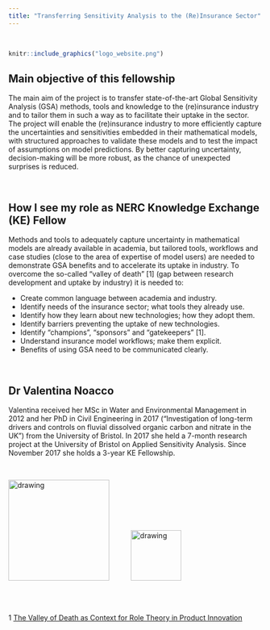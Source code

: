 ```yaml
---
title: "Transferring Sensitivity Analysis to the (Re)Insurance Sector"
---
```


<br>

```r
knitr::include_graphics("logo_website.png")
```

## Main objective of this fellowship


The main aim of the project is to transfer state-of-the-art Global Sensitivity Analysis (GSA) methods, tools and knowledge to the (re)insurance industry and to tailor them in such a way as to facilitate their uptake in the sector. The project will enable the (re)insurance industry to more efficiently capture the uncertainties and sensitivities embedded in their mathematical models, with structured approaches to validate these models and to test the impact of assumptions on model predictions. By better capturing uncertainty, decision-making will be more robust, as the chance of unexpected surprises is reduced.

<br> 

## How I see my role as NERC Knowledge Exchange (KE) Fellow
 
Methods and tools to adequately capture uncertainty in mathematical models are already available in academia, but tailored tools, workflows and case studies (close to the area of expertise of model users) are needed to demonstrate GSA benefits and to accelerate its uptake in industry. To overcome the so-called “valley of death” [1] (gap between research development and uptake by industry) it is needed to:

 - Create common language between academia and industry.
 - Identify needs of the insurance sector; what tools they already use.
 - Identify how they learn about new technologies; how they adopt them.
 - Identify barriers preventing the uptake of new technologies.
 - Identify “champions”, “sponsors” and “gatekeepers” [1].
 - Understand insurance model workflows; make them explicit.
 - Benefits of using GSA need to be communicated clearly.
 
<br> 
 
## Dr Valentina Noacco

Valentina received her MSc in Water and Environmental Management in 2012 and her PhD in Civil Engineering in 2017 (“Investigation of long-term drivers and controls on fluvial dissolved organic carbon and nitrate in the UK”) from the University of Bristol. In 2017 she held a 7-month research project at the University of Bristol on Applied Sensitivity Analysis. Since November 2017 she holds a 3-year KE Fellowship.

<br> 

<img src="UoB_logo.jpg" alt="drawing" style="width:200px;"/> \ \ \ \ \ \ \ \ \   <img src="nerc_logo.png" alt="drawing" style="width:100px;"/> 

<br>
<br>

1 [The Valley of Death as Context for Role Theory in Product Innovation](https://doi.org/10.1111/j.1540-5885.2010.00724.x) 
